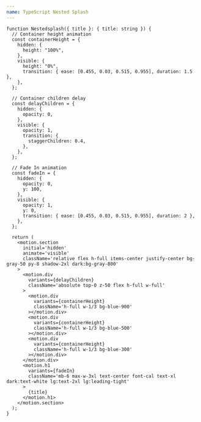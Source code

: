 ```yaml
---
name: TypeScript Nested Splash
---
```


```tsx
function Nestedsplash({ title }: { title: string }) {
  // Container height animation
  const containerHeight = {
    hidden: {
      height: "100%",
    },
    visible: {
      height: "0%",
      transition: { ease: [0.455, 0.03, 0.515, 0.955], duration: 1.5 },
    },
  };

  // Container children delay
  const delayChildren = {
    hidden: {
      opacity: 0,
    },
    visible: {
      opacity: 1,
      transition: {
        staggerChildren: 0.4,
      },
    },
  };

  // Fade In animation
  const fadeIn = {
    hidden: {
      opacity: 0,
      y: 100,
    },
    visible: {
      opacity: 1,
      y: 0,
      transition: { ease: [0.455, 0.03, 0.515, 0.955], duration: 2 },
    },
  };

  return (
    <motion.section
      initial='hidden'
      animate='visible'
      className='relative flex h-full items-center justify-center bg-gray-50 py-8 shadow-2xl dark:bg-gray-800'
    >
      <motion.div
        variants={delayChildren}
        className='absolute top-0 z-50 flex h-full w-full'
      >
        <motion.div
          variants={containerHeight}
          className='h-full w-1/3 bg-blue-900'
        ></motion.div>
        <motion.div
          variants={containerHeight}
          className='h-full w-1/3 bg-blue-500'
        ></motion.div>
        <motion.div
          variants={containerHeight}
          className='h-full w-1/3 bg-blue-300'
        ></motion.div>
      </motion.div>
      <motion.h1
        variants={fadeIn}
        className='mb-6 max-w-3xl text-center font-cal text-xl dark:text-white lg:text-2xl lg:leading-tight'
      >
        {title}
      </motion.h1>
    </motion.section>
  );
}
```
